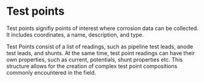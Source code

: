 # Test points

Test points signifiy points of interest where corrosion data can be collected. It includes coordinates, a name, description, and type.

Test Points consist of a list of readings, such as pipeline test leads, anode test leads, and shunts. At the same time, test point readings can have their own properties, such as current, potentials, shunt properties etc. This structure allows for the creation of complex test point compositions commonly encountered in the field.
